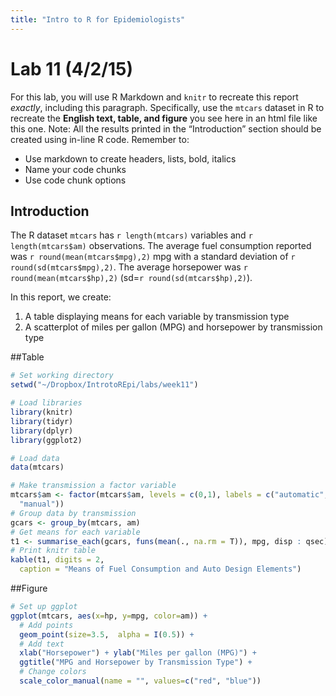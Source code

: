 ```yaml
---
title: "Intro to R for Epidemiologists"
---
```





# Lab 11 (4/2/15)

For this lab, you will use R Markdown and `knitr` to recreate this report *exactly*, including this paragraph.  Specifically, use the `mtcars` dataset in R to recreate the **English text, table, and figure** you see here in an html file like this one.  Note: All the results printed in the "Introduction" section should be created using in-line R code.  Remember to:

- Use markdown to create headers, lists, bold, italics
- Name your code chunks
- Use code chunk options

## Introduction

The R dataset `mtcars` has `r length(mtcars)` variables and `r length(mtcars$am)` observations. The average fuel consumption reported was `r round(mean(mtcars$mpg),2)` mpg with a standard deviation of `r round(sd(mtcars$mpg),2)`. The average horsepower was `r round(mean(mtcars$hp),2)` (sd=`r round(sd(mtcars$hp),2)`).

In this report, we create:

1. A table displaying means for each variable by transmission type
2. A scatterplot of miles per gallon (MPG) and horsepower by transmission type

##Table
```r
# Set working directory
setwd("~/Dropbox/IntrotoREpi/labs/week11")

# Load libraries
library(knitr)
library(tidyr)
library(dplyr)
library(ggplot2)

# Load data
data(mtcars)
```


```r
# Make transmission a factor variable
mtcars$am <- factor(mtcars$am, levels = c(0,1), labels = c("automatic", 
  "manual"))
# Group data by transmission
gcars <- group_by(mtcars, am)
# Get means for each variable
t1 <- summarise_each(gcars, funs(mean(., na.rm = T)), mpg, disp : qsec)
# Print knitr table
kable(t1, digits = 2, 
  caption = "Means of Fuel Consumption and Auto Design Elements")
```


##Figure 
```r
# Set up ggplot
ggplot(mtcars, aes(x=hp, y=mpg, color=am)) + 
  # Add points
  geom_point(size=3.5,  alpha = I(0.5)) +
  # Add text
  xlab("Horsepower") + ylab("Miles per gallon (MPG)") + 
  ggtitle("MPG and Horsepower by Transmission Type") +
  # Change colors
  scale_color_manual(name = "", values=c("red", "blue"))
```
















